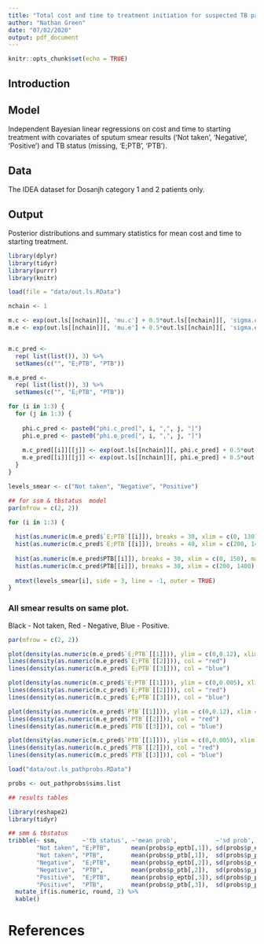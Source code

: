 ```yaml
---
title: "Total cost and time to treatment initiation for suspected TB patients"
author: "Nathan Green"
date: "07/02/2020"
output: pdf_document
---
```


```r
knitr::opts_chunk$set(echo = TRUE)
```

## Introduction

## Model

Independent Bayesian linear regressions on cost and time to starting treatment with covariates of sputum smear results ('Not taken', 'Negative', 'Positive') and TB status (missing, 'E;PTB', 'PTB').

## Data

The IDEA dataset for Dosanjh category 1 and 2 patients only.

## Output

Posterior distributions and summary statistics for mean cost and time to starting treatment.

```r

library(dplyr)
library(tidyr)
library(purrr)
library(knitr)

load(file = "data/out.ls.RData")

nchain <- 1

m.c <- exp(out.ls[[nchain]][, 'mu.c'] + 0.5*out.ls[[nchain]][, 'sigma.c']^2)
m.e <- exp(out.ls[[nchain]][, 'mu.e'] + 0.5*out.ls[[nchain]][, 'sigma.e']^2)


m.c_pred <-
  rep( list(list()), 3) %>%
  setNames(c("", "E;PTB", "PTB"))

m.e_pred <-
  rep( list(list()), 3) %>%
  setNames(c("", "E;PTB", "PTB"))

for (i in 1:3) {
  for (j in 1:3) {
    
    phi.c_pred <- paste0("phi.c_pred[", i, ",", j, "]")
    phi.e_pred <- paste0("phi.e_pred[", i, ",", j, "]")
    
    m.c_pred[[i]][[j]] <- exp(out.ls[[nchain]][, phi.c_pred] + 0.5*out.ls[[nchain]][, 'sigma.c']^2)
    m.e_pred[[i]][[j]] <- exp(out.ls[[nchain]][, phi.e_pred] + 0.5*out.ls[[nchain]][, 'sigma.e']^2)
  }
}
```


```r
levels_smear <- c("Not taken", "Negative", "Positive")

## for ssm & tbstatus  model
par(mfrow = c(2, 2))

for (i in 1:3) {
  
  hist(as.numeric(m.e_pred$`E;PTB`[[i]]), breaks = 30, xlim = c(0, 130), main = "")
  hist(as.numeric(m.c_pred$`E;PTB`[[i]]), breaks = 40, xlim = c(200, 1400), main = "")
  
  hist(as.numeric(m.e_pred$PTB[[i]]), breaks = 30, xlim = c(0, 150), main = "")
  hist(as.numeric(m.c_pred$PTB[[i]]), breaks = 30, xlim = c(200, 1400), main = "")
  
  mtext(levels_smear[i], side = 3, line = -1, outer = TRUE)
}
```

### All smear results on same plot.

Black - Not taken,
Red - Negative,
Blue - Positive.

```r
par(mfrow = c(2, 2))

plot(density(as.numeric(m.e_pred$`E;PTB`[[1]])), ylim = c(0,0.12), xlim = c(0,100), main = "Time, E;PTB")
lines(density(as.numeric(m.e_pred$`E;PTB`[[2]])), col = "red")
lines(density(as.numeric(m.e_pred$`E;PTB`[[3]])), col = "blue")

plot(density(as.numeric(m.c_pred$`E;PTB`[[1]])), ylim = c(0,0.005), xlim = c(0, 1800), main = "Cost, E;PTB")
lines(density(as.numeric(m.c_pred$`E;PTB`[[2]])), col = "red")
lines(density(as.numeric(m.c_pred$`E;PTB`[[3]])), col = "blue")

plot(density(as.numeric(m.e_pred$`PTB`[[1]])), ylim = c(0,0.12), xlim = c(0,100), main = "Time, PTB")
lines(density(as.numeric(m.e_pred$`PTB`[[2]])), col = "red")
lines(density(as.numeric(m.e_pred$`PTB`[[3]])), col = "blue")

plot(density(as.numeric(m.c_pred$`PTB`[[1]])), ylim = c(0,0.005), xlim = c(0, 1800), main = "Cost, PTB")
lines(density(as.numeric(m.c_pred$`PTB`[[2]])), col = "red")
lines(density(as.numeric(m.c_pred$`PTB`[[3]])), col = "blue")
```

```r
load("data/out.ls_pathprobs.RData")

probs <- out_pathprobs$sims.list
```

```r
## results tables

library(reshape2)
library(tidyr)

## smm & tbstatus
tribble(~ ssm,       ~'tb status', ~'mean prob',           ~'sd prob',           ~'mean cost',                ~'sd cost',                ~'mean time',                ~'sd time',
        "Not taken", "E;PTB",      mean(probs$p_eptb[,1]), sd(probs$p_eptb[,1]), mean(m.c_pred$`E;PTB`[[1]]), sd(m.c_pred$`E;PTB`[[1]]), mean(m.e_pred$`E;PTB`[[1]]), sd(m.e_pred$`E;PTB`[[1]]),
        "Not taken", "PTB",        mean(probs$p_ptb[,1]),  sd(probs$p_ptb[,1]),  mean(m.c_pred$`PTB`[[1]]),   sd(m.c_pred$`PTB`[[1]]),   mean(m.e_pred$`PTB`[[1]]),   sd(m.e_pred$`PTB`[[1]]), 
        "Negative",  "E;PTB",      mean(probs$p_eptb[,2]), sd(probs$p_eptb[,2]), mean(m.c_pred$`E;PTB`[[2]]), sd(m.c_pred$`E;PTB`[[2]]), mean(m.e_pred$`E;PTB`[[2]]), sd(m.e_pred$`E;PTB`[[2]]),
        "Negative",  "PTB",        mean(probs$p_ptb[,2]),  sd(probs$p_ptb[,2]),  mean(m.c_pred$`PTB`[[2]]),   sd(m.c_pred$`PTB`[[2]]),   mean(m.e_pred$`PTB`[[2]]),   sd(m.e_pred$`PTB`[[2]]),
        "Positive",  "E;PTB",      mean(probs$p_eptb[,3]), sd(probs$p_ptb[,3]),  mean(m.c_pred$`E;PTB`[[3]]), sd(m.c_pred$`E;PTB`[[3]]), mean(m.e_pred$`E;PTB`[[3]]), sd(m.e_pred$`E;PTB`[[3]]),
        "Positive",  "PTB",        mean(probs$p_ptb[,3]),  sd(probs$p_ptb[,3]),  mean(m.c_pred$`PTB`[[3]]),   sd(m.c_pred$`PTB`[[3]]),   mean(m.e_pred$`PTB`[[3]]),   sd(m.e_pred$`PTB`[[3]])) %>%
  mutate_if(is.numeric, round, 2) %>% 
  kable()
```

# References
